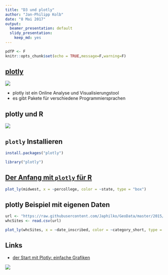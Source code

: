 ```yaml
---
title: "D3 und plotly"
author: "Jan-Philipp Kolb"
date: "8 Mai 2017"
output:
  beamer_presentation: default
  slidy_presentation:
    keep_md: yes
---
```


```r
pdfP <- F
knitr::opts_chunk$set(echo = TRUE,message=F,warning=F)
```

## [plotly ](https://plot.ly/)

![](figure/plotlyLogo.PNG)

- plotly ist ein Online Analyse und Visualisierungstool
- es gibt Pakete für verschiedene Programmiersprachen

## plotly und R

![](figure/plotlyR.PNG)

## `plotly` Installieren

```r
install.packages("plotly")
```


```r
library("plotly")
```


## [Der Anfang mit `plotly` für R](https://plot.ly/r/getting-started/)

```r
plot_ly(midwest, x = ~percollege, color = ~state, type = "box")
```

<!--
![](figure/plotlyEx.png)
-->

## plotly Beispiel mit eigenen Daten

```r
url <- "https://raw.githubusercontent.com/Japhilko/GeoData/master/2015/data/whcSites.csv"
whcSites <- read.csv(url) 
```

```r
plot_ly(whcSites, x = ~date_inscribed, color = ~category_short, type = "box")
```



## Links

- [der Start mit Plotly: einfache Grafiken](https://www.r-bloggers.com/getting-started-with-plotly-basic-plots/)

![](figure/plotlyRbloggers.PNG)